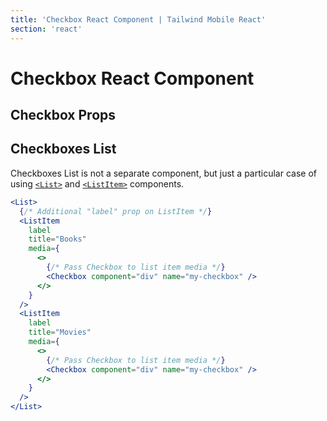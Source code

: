 ```yaml
---
title: 'Checkbox React Component | Tailwind Mobile React'
section: 'react'
---
```



# Checkbox React Component

## Checkbox Props

<CheckboxProps />

## Checkboxes List

Checkboxes List is not a separate component, but just a particular case of using [`<List>`](/react/list) and [`<ListItem>`](/react/list-item) components.

```jsx
<List>
  {/* Additional "label" prop on ListItem */}
  <ListItem
    label
    title="Books"
    media={
      <>
        {/* Pass Checkbox to list item media */}
        <Checkbox component="div" name="my-checkbox" />
      </>
    }
  />
  <ListItem
    label
    title="Movies"
    media={
      <>
        {/* Pass Checkbox to list item media */}
        <Checkbox component="div" name="my-checkbox" />
      </>
    }
  />
</List>
```
